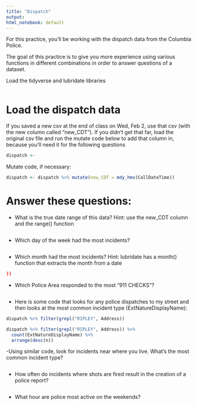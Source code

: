 ```yaml
---
title: "Dispatch"
output:
html_notebook: default
---
```


For this practice, you'll be working with the dispatch data from the Columbia Police.

The goal of this practice is to give you more experience using various functions in different combinations in order to answer questions of a dataset. 

Load the tidyverse and lubridate libraries
```r

```

# Load the dispatch data
If you saved a new csv at the end of class on Wed, Feb 2, use that csv (with the new column called "new_CDT"). If you didn't get that far, load the original csv file and run the mutate code below to add that column in, because you'll need it for the following questions
```r
dispatch <- 
```

Mutate code, if necessary: 
```r
dispatch <- dispatch %>% mutate(new_CDT = mdy_hms(CallDateTime))
```

# Answer these questions: 
- What is the true date range of this data? 
  Hint: use the new_CDT column and the range() function 
```r

```

- Which day of the week had the most incidents? 
```r

```

- Which month had the most incidents?
  Hint: lubridate has a month() function that extracts the month from a date
```r
))
```

- Which Police Area responded to the most "911 CHECKS"?
```r

```

- Here is some code that looks for any police dispatches to my street and then looks at the most common incident type (ExtNatureDisplayName): 
```r
dispatch %>% filter(grepl("RIPLEY", Address))

dispatch %>% filter(grepl("RIPLEY", Address)) %>%
  count(ExtNatureDisplayName) %>%
  arrange(desc(n))
```

-Using similar code, look for incidents near where you live. What's the most common incident type?
```r

```

- How often do incidents where shots are fired result in the creation of a police report?
```r

```

- What hour are police most active on the weekends? 
```r

```


